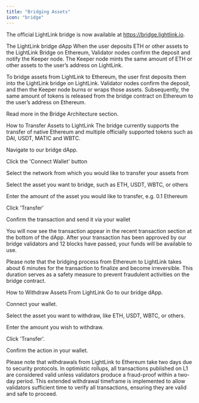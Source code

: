 ```yaml
---
title: "Bridging Assets"
icon: "bridge"
---
```


The official LightLink bridge is now available at https://bridge.lightlink.io.

The LightLink bridge dApp
When the user deposits ETH or other assets to the LightLink Bridge on Ethereum, Validator nodes confirm the deposit and notify the Keeper node. The Keeper node mints the same amount of ETH or other assets to the user’s address on LightLink.

To bridge assets from LightLink to Ethereum, the user first deposits them into the LightLink bridge on LightLink. Validator nodes confirm the deposit, and then the Keeper node burns or wraps those assets. Subsequently, the same amount of tokens is released from the bridge contract on Ethereum to the user’s address on Ethereum.

Read more in the Bridge Architecture section.

How to Transfer Assets to LightLink
The bridge currently supports the transfer of native Ethereum and multiple officially supported tokens such as DAI, USDT, MATIC and WBTC.

Navigate to our bridge dApp.

Click the 'Connect Wallet' button

Select the network from which you would like to transfer your assets from

Select the asset you want to bridge, such as ETH, USDT, WBTC, or others

Enter the amount of the asset you would like to transfer, e.g. 0.1 Ethereum

Click 'Transfer'

Confirm the transaction and send it via your wallet

You will now see the transaction appear in the recent transaction section at the bottom of the dApp. After your transaction has been approved by our bridge validators and 12 blocks have passed, your funds will be available to use.

Please note that the bridging process from Ethereum to LightLink takes about 6 minutes for the transaction to finalize and become irreversible. This duration serves as a safety measure to prevent fraudulent activities on the bridge contract.

How to Withdraw Assets From LightLink
Go to our bridge dApp.

Connect your wallet.

Select the asset you want to withdraw, like ETH, USDT, WBTC, or others.

Enter the amount you wish to withdraw.

Click 'Transfer'.

Confirm the action in your wallet.

Please note that withdrawals from LightLink to Ethereum take two days due to security protocols. In optimistic rollups, all transactions published on L1 are considered valid unless validators produce a fraud-proof within a two-day period. This extended withdrawal timeframe is implemented to allow validators sufficient time to verify all transactions, ensuring they are valid and safe to proceed.
